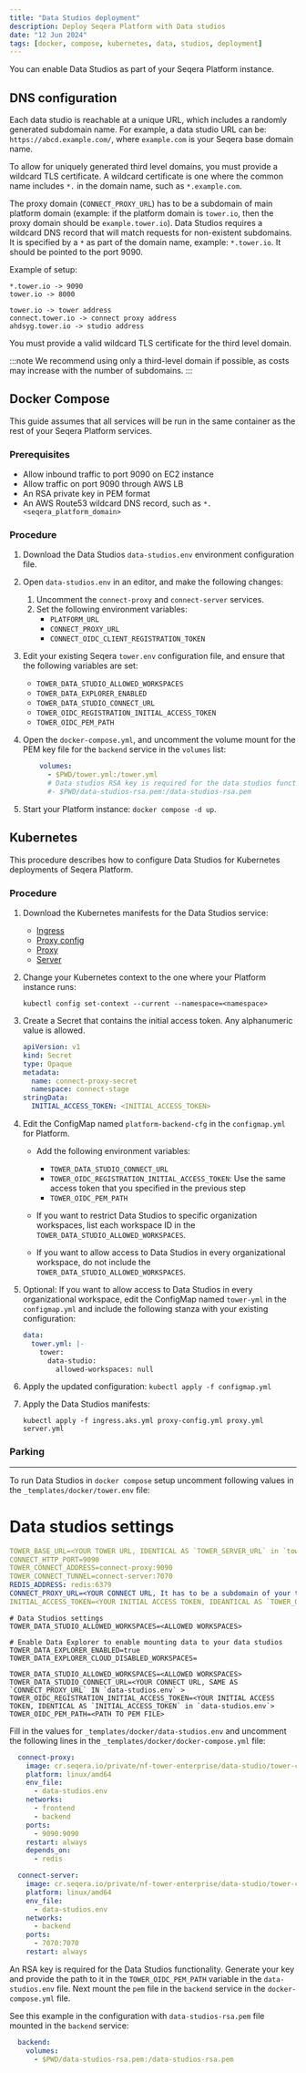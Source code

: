 ```yaml
---
title: "Data Studios deployment"
description: Deploy Seqera Platform with Data studios
date: "12 Jun 2024"
tags: [docker, compose, kubernetes, data, studios, deployment]
---
```


You can enable Data Studios as part of your Seqera Platform instance.

## DNS configuration

Each data studio is reachable at a unique URL, which includes a randomly generated subdomain name. For example, a data studio URL can be: `https://abcd.example.com/`, where `example.com` is your Seqera base domain name.

To allow for uniquely generated third level domains, you must provide a wildcard TLS certificate. A wildcard certificate is one where the common name includes `*.` in the domain name, such as `*.example.com`.

The proxy domain (`CONNECT_PROXY_URL`) has to be a subdomain of main platform domain (example: if the platform domain is
`tower.io`, then the proxy domain should be `example.tower.io`).
Data Studios requires a wildcard DNS record that will match requests for non-existent subdomains.
It is specified by a `*` as part of the domain name, example: `*.tower.io`. It should be pointed to the port 9090.

Example of setup:
```
*.tower.io -> 9090
tower.io -> 8000
```

```
tower.io -> tower address
connect.tower.io -> connect proxy address
ahdsyg.tower.io -> studio address
```

You must provide a valid wildcard TLS certificate for the third level domain.

:::note
We recommend using only a third-level domain if possible, as costs may increase with the number of subdomains.
:::

## Docker Compose

This guide assumes that all services will be run in the same container as the rest of your Seqera Platform services.

### Prerequisites

- Allow inbound traffic to port 9090 on EC2 instance
- Allow traffic on port 9090 through AWS LB
- An RSA private key in PEM format
- An AWS Route53 wildcard DNS record, such as `*.<seqera_platform_domain>`

### Procedure

1. Download the Data Studios `data-studios.env` environment configuration file.

1. Open `data-studios.env` in an editor, and make the following changes:
   1. Uncomment the `connect-proxy` and `connect-server` services.
   1. Set the following environment variables:
      - `PLATFORM_URL`
      - `CONNECT_PROXY_URL`
      - `CONNECT_OIDC_CLIENT_REGISTRATION_TOKEN`

1. Edit your existing Seqera `tower.env` configuration file, and ensure that the following variables are set:

   - `TOWER_DATA_STUDIO_ALLOWED_WORKSPACES`
   - `TOWER_DATA_EXPLORER_ENABLED`
   - `TOWER_DATA_STUDIO_CONNECT_URL`
   - `TOWER_OIDC_REGISTRATION_INITIAL_ACCESS_TOKEN`
   - `TOWER_OIDC_PEM_PATH`

1. Open the `docker-compose.yml`, and uncomment the volume mount for the PEM key file for the `backend` service in the `volumes` list:

    ```yaml
        volumes:
          - $PWD/tower.yml:/tower.yml
          # Data studios RSA key is required for the data studios functionality. Uncomment the line below to mount the key.
          #- $PWD/data-studios-rsa.pem:/data-studios-rsa.pem
    ```

1. Start your Platform instance: `docker compose -d up`.

## Kubernetes

This procedure describes how to configure Data Studios for Kubernetes deployments of Seqera Platform.

### Procedure

1. Download the Kubernetes manifests for the Data Studios service:

    - [Ingress](./_templates/k8s/data_studios/ingress.aks.yml)
    - [Proxy config](./_templates/k8s/data_studios/proxy-config.yml)
    - [Proxy](./_templates/k8s/data_studios/proxy.yml)
    - [Server](./_templates/k8s/data_studios/server.yml)

1. Change your Kubernetes context to the one where your Platform instance runs:

    ```
    kubectl config set-context --current --namespace=<namespace>
    ```

1. Create a Secret that contains the initial access token. Any alphanumeric value is allowed.

    ```yaml
    apiVersion: v1
    kind: Secret
    type: Opaque
    metadata:
      name: connect-proxy-secret
      namespace: connect-stage
    stringData:
      INITIAL_ACCESS_TOKEN: <INITIAL_ACCESS_TOKEN>
    ```

1. Edit the ConfigMap named `platform-backend-cfg` in the `configmap.yml` for Platform.
    -  Add the following environment variables:

       - `TOWER_DATA_STUDIO_CONNECT_URL`
       - `TOWER_OIDC_REGISTRATION_INITIAL_ACCESS_TOKEN`: Use the same access token that you specified in the previous step
       - `TOWER_OIDC_PEM_PATH`

    - If you want to restrict Data Studios to specific organization workspaces, list each workspace ID in the `TOWER_DATA_STUDIO_ALLOWED_WORKSPACES`.
    - If you want to allow access to Data Studios in every organizational workspace, do not include the `TOWER_DATA_STUDIO_ALLOWED_WORKSPACES`.

1. Optional: If you want to allow access to Data Studios in every organizational workspace, edit the ConfigMap named `tower-yml` in the `configmap.yml` and include the following stanza with your existing configuration:

    ```yaml
    data:
      tower.yml: |-
        tower:
          data-studio:
            allowed-workspaces: null
    ```

1. Apply the updated configuration: `kubectl apply -f configmap.yml`
1. Apply the Data Studios manifests:

    ```
    kubectl apply -f ingress.aks.yml proxy-config.yml proxy.yml server.yml
    ```

### Parking

---

To run Data Studios in `docker compose` setup uncomment following values in the `_templates/docker/tower.env` file:

# Data studios settings
```yaml
TOWER_BASE_URL=<YOUR TOWER URL, IDENTICAL AS `TOWER_SERVER_URL` in `tower.env`>
CONNECT_HTTP_PORT=9090
TOWER_CONNECT_ADDRESS=connect-proxy:9090
TOWER_CONNECT_TUNNEL=connect-server:7070
REDIS_ADDRESS: redis:6379
CONNECT_PROXY_URL=<YOUR CONNECT URL, It has to be a subdomain of your tower domain, example: https://connect.tower.io >
INITIAL_ACCESS_TOKEN=<YOUR INITIAL ACCESS TOKEN, IDEANTICAL AS `TOWER_OIDC_REGISTRATION_INITIAL_ACCESS_TOKEN` in `tower.env`>
```

```dotenv
# Data Studios settings
TOWER_DATA_STUDIO_ALLOWED_WORKSPACES=<ALLOWED WORKSPACES>

# Enable Data Explorer to enable mounting data to your data studios
TOWER_DATA_EXPLORER_ENABLED=true
TOWER_DATA_EXPLORER_CLOUD_DISABLED_WORKSPACES=

TOWER_DATA_STUDIO_ALLOWED_WORKSPACES=<ALLOWED WORKSPACES>
TOWER_DATA_STUDIO_CONNECT_URL=<YOUR CONNECT URL, SAME AS `CONNECT_PROXY_URL` IN `data-studios.env` >
TOWER_OIDC_REGISTRATION_INITIAL_ACCESS_TOKEN=<YOUR INITIAL ACCESS TOKEN, IDENTICAL AS `INITIAL_ACCESS_TOKEN` in `data-studios.env`>
TOWER_OIDC_PEM_PATH=<PATH TO PEM FILE>
```

Fill in the values for `_templates/docker/data-studios.env` and uncomment the following lines in the `_templates/docker/docker-compose.yml` file:

```yaml
  connect-proxy:
    image: cr.seqera.io/private/nf-tower-enterprise/data-studio/tower-connect-proxy:0.6.14
    platform: linux/amd64
    env_file:
      - data-studios.env
    networks:
      - frontend
      - backend
    ports:
      - 9090:9090
    restart: always
    depends_on:
      - redis

  connect-server:
    image: cr.seqera.io/private/nf-tower-enterprise/data-studio/tower-connect-server:v0.6.14
    platform: linux/amd64
    env_file:
      - data-studios.env
    networks:
      - backend
    ports:
      - 7070:7070
    restart: always
```

An RSA key is required for the Data Studios functionality. Generate your key and provide the path to it in the
`TOWER_OIDC_PEM_PATH` variable in the `data-studios.env` file. Next mount the `pem` file in the `backend` service in the `docker-compose.yml` file.

See this example in the configuration with `data-studios-rsa.pem` file mounted in the `backend` service:
```yaml
  backend:
    volumes:
      - $PWD/data-studios-rsa.pem:/data-studios-rsa.pem
```
